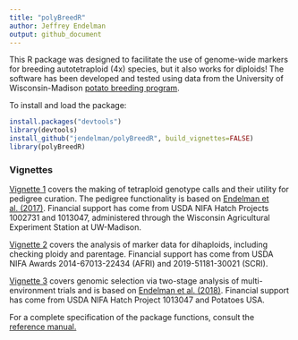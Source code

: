 ```yaml
---
title: "polyBreedR"
author: Jeffrey Endelman
output: github_document
---
```


This R package was designed to facilitate the use of genome-wide markers for breeding autotetraploid (4x) species, but it also works for diploids! The software has been developed and tested using data from the University of Wisconsin-Madison [potato breeding program](http://potatobreeding.cals.wisc.edu).

To install and load the package:
```R
install.packages("devtools")
library(devtools)
install_github("jendelman/polyBreedR", build_vignettes=FALSE)
library(polyBreedR)
```

### Vignettes

[Vignette 1](https://jendelman.github.io/polyBreedR/polyBreedR_Vignette1.html) covers the making of tetraploid genotype calls and their utility for pedigree curation. The pedigree functionality is based on [Endelman et al. (2017)](https://doi.org/10.1007/s12230-016-9556-y). Financial support has come from USDA NIFA Hatch Projects 1002731 and 1013047, administered through the Wisconsin Agricultural Experiment Station at UW-Madison. 

[Vignette 2](https://jendelman.github.io/polyBreedR/polyBreedR_Vignette2.html) covers the analysis of marker data for dihaploids, including checking ploidy and parentage. Financial support has come from USDA NIFA Awards 2014-67013-22434 (AFRI) and 2019-51181-30021 (SCRI).

[Vignette 3](https://jendelman.github.io/polyBreedR/polyBreedR_Vignette3.html) covers genomic selection via two-stage analysis of multi-environment trials and is based on [Endelman et al. (2018)](https://doi.org/10.1534/genetics.118.300685). Financial support has come from USDA NIFA Hatch Project 1013047 and Potatoes USA.

For a complete specification of the package functions, consult the [reference manual.](https://jendelman.github.io/polyBreedR/polyBreedR_Manual.pdf)



